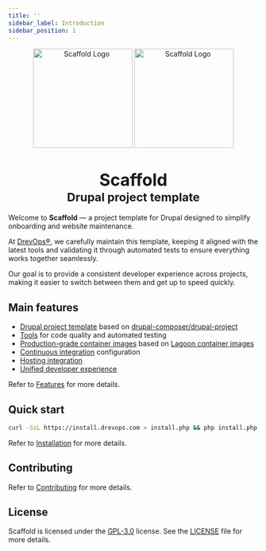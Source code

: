 ```yaml
---
title: ''
sidebar_label: Introduction
sidebar_position: 1
---
```


<div align="center">
  <picture>
    <img width="200" src="/img/logo-scaffold-light.svg#gh-dark-mode-only" alt="Scaffold Logo"/>
    <img width="200" src="/img/logo-scaffold-dark.svg#gh-light-mode-only" alt="Scaffold Logo"/>
  </picture>
  <h1 align="center">
    <big>Scaffold</big><br/><small>Drupal project template</small>
  </h1>
</div>


Welcome to <strong>Scaffold</strong> &mdash; a project template for Drupal designed to simplify onboarding and website maintenance.

At [DrevOps&reg;](https://www.drevops.com/), we carefully maintain this
template, keeping it aligned with the latest tools and validating it through
automated tests to ensure everything works together seamlessly.

Our goal is to provide a consistent developer experience across projects, making
it easier to switch between them and get up to speed quickly.

## Main features

- [Drupal project template](drupal) based
on [drupal-composer/drupal-project](https://github.com/drupal-composer/drupal-project)
- [Tools](tools) for code quality and automated testing
- [Production-grade container images](tools/docker) based
on [Lagoon container images](https://github.com/uselagoon/lagoon-images)
- [Continuous integration](ci) configuration
- [Hosting integration](hosting)
- [Unified developer experience](workflows)

Refer to [Features](getting-started/features.mdx) for more details.

## Quick start

```bash
curl -SsL https://install.drevops.com > install.php && php install.php
```

Refer to [Installation](getting-started/installation.mdx) for more details.

## Contributing

Refer to [Contributing](contributing) for more details.

## License

Scaffold is licensed under the [GPL-3.0](https://www.gnu.org/licenses/gpl-3.0.en.html) license. See
the [LICENSE](https://github.com/drevops/scaffold/blob/develop/LICENSE) file for more details.
